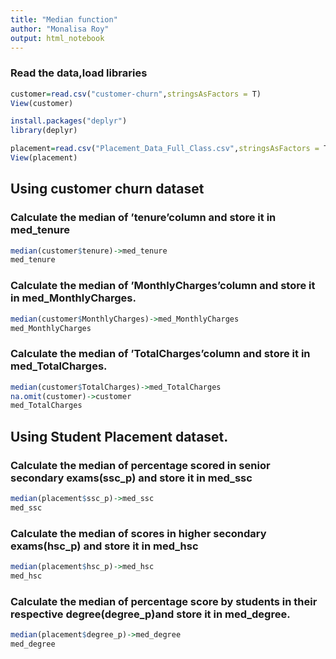 ```yaml
---
title: "Median function"
author: "Monalisa Roy"
output: html_notebook
---
```


### Read the data,load libraries
```r
customer=read.csv("customer-churn",stringsAsFactors = T)
View(customer)

install.packages("deplyr")
library(deplyr)

placement=read.csv("Placement_Data_Full_Class.csv",stringsAsFactors = T)
View(placement)
```



## Using customer churn dataset

### Calculate the median of 'tenure'column and store it in med_tenure
```r
median(customer$tenure)->med_tenure
med_tenure
```



### Calculate the median of 'MonthlyCharges'column and store it in med_MonthlyCharges.
```r
median(customer$MonthlyCharges)->med_MonthlyCharges
med_MonthlyCharges
```



### Calculate the median of 'TotalCharges'column and store it in med_TotalCharges.
```r
median(customer$TotalCharges)->med_TotalCharges
na.omit(customer)->customer
med_TotalCharges
```


## Using Student Placement dataset.

### Calculate the median of percentage scored in senior secondary exams(ssc_p) and store it in med_ssc
```r
median(placement$ssc_p)->med_ssc
med_ssc
```



### Calculate the median of scores in higher secondary exams(hsc_p) and store it in med_hsc
```r
median(placement$hsc_p)->med_hsc
med_hsc
```



### Calculate the median of percentage score by students in their respective degree(degree_p)and store it in med_degree.
```r
median(placement$degree_p)->med_degree
med_degree

```



